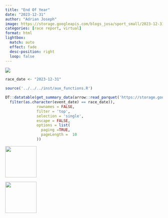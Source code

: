 ```yaml
---
title: "End Of Year"
date: "2023-12-31"
author: "Adrian Joseph"
image: https://storage.googleapis.com/blogs_josa/sport_small/2023-12-31_END_OF_YEAR/img/img_1208.png
categories: [race report, virtual]
format: html
lightbox:
  match: auto
  effect: fade
  desc-position: right
  loop: false
---
```

![](https://storage.googleapis.com/blogs_josa/sport_small/2023-12-31_END_OF_YEAR/img/img_1208.png)

```r
race_date <- "2023-12-31"

source('../../../inst/aux_functions.R')

DT::datatable(get_summary_data(arrow::read_parquet('https://storage.googleapis.com/blogs_josa/sport/parquets/main_dataset.parquet') |>
  filter(as.character(event_date) == race_date)),
              rownames = FALSE,
              filter = 'top',
              selection = 'single',
              escape = FALSE,
              options = list(
                paging =TRUE,
                pageLength =  10
              ))
```




::: {layout-ncol=4}
![](https://storage.googleapis.com/blogs_josa/sport_small/2023-12-31_END_OF_YEAR/img/img_1208.png){ width="100" group="hi" }

![](https://storage.googleapis.com/blogs_josa/sport_small/2023-12-31_END_OF_YEAR/img/img_1209.png){ width="100" group="hi" }


:::
